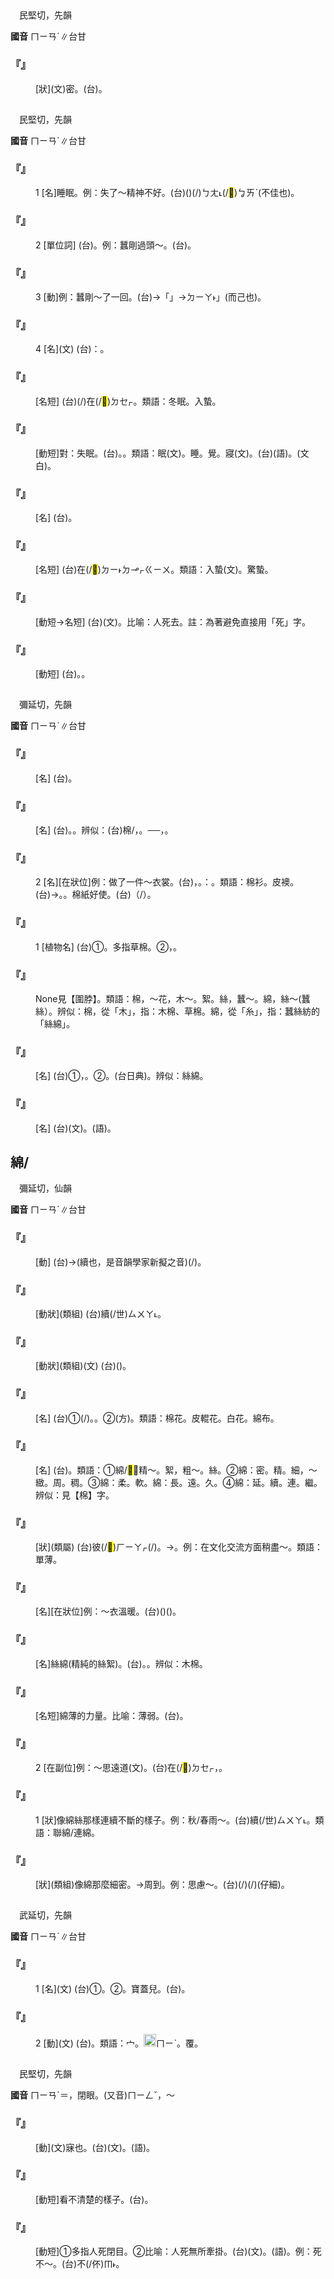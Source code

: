
=={{ruby|矏|ㄇㄧㄢˊ}}==

　民堅切，先韻

'''國音''' <rt>ㄇㄧㄢˊ</rt>∥台甘

    

==='''『{{ruby|矏|ㄇㄧㄢˊ}}』'''===
: [狀](文)密。(台){{ruby|密|ㆠㄚㆵ ͘}}{{ruby|截|ㄐㄧㄚㆵ ͘}}。
    

=={{ruby|眠|ㄇㄧㄢˊ}}==

　民堅切，先韻

'''國音''' <rt>ㄇㄧㄢˊ</rt>∥台甘

    

==='''『{{ruby|眠|ㄇㄧㄢˊ}}』'''===
:1  [名]睡眠。例：失了～精神不好。(台)({{ruby|昨|ㄗㄚ˫}}{{ruby|暗|ㆰ˪}}){{ruby|失|ㄒㄧㆵ}}{{ruby|眠|ㆠㄧㄣˊ}}{{ruby|精|ㄐㄧㄥ}}{{ruby|神|ㄒㄧㄣˊ}}(/{{ruby|心|ㄒㄧㆬ}}{{ruby|神|ㄒㄧㄣˊ}}){{ruby|誠|ㄐㄧㆩˊ}}<rt>ㄅㄤ˪</rt>(/<mark>&#xf927b;</mark>)<rt>ㆠㄞˋ</rt>(不佳也)。
    

==='''『{{ruby|眠|ㄇㄧㄢˊ}}』'''===
:2  [單位詞] (台){{ruby|動|ㄉㆲ˫}}{{ruby|物|ㆠㄨㆵ ͘}}{{ruby|因|ㄧㄣ}}{{ruby|脫|ㄊㆭ˪}}{{ruby|皮|ㄆㄨㆤˊ}}{{ruby|/|ㄆㆤˊ}}{{ruby|或|ㄧㄚㆷ ͘}}{{ruby|過|ㄍㄨㆤ˪}}{{ruby|/|ㄍㄜ˪}}{{ruby|冬|ㄉㄤ}}{{ruby|/|ㄉㆲ}}{{ruby|暫|ㄐㄧㆰ˫}}{{ruby|停|ㄊㄧㄥˊ}}{{ruby|食|ㄐㄧㄚㆷ ͘}}{{ruby|丌|ㆤ}}{{ruby|生|ㄒㄧㄥ}}{{ruby|理|ㄌㄧˋ}}{{ruby|現|ㄏㄧㄢ˫}}{{ruby|象|ㄒㄧㆲ˫}}。例：蠶剛過頭～。(台){{ruby|蠶|ㄘㆰˊ}}{{ruby|仔|ㄚ}}{{ruby|拄|ㄉㄨˋ}}{{ruby|即|ㄐㄧㄚㆷ}}{{ruby|睏|ㄎㄨㄣ˪}}{{ruby|過|ㄍㄨㆤ˪}}{{ruby|/|ㄍㆤ˪}}{{ruby|頭|ㄊㄠˊ}}{{ruby|一|ㄐㄧㆵ ͘}}{{ruby|擺|ㄅㄞˋ}}。
    

==='''『{{ruby|眠|ㄇㄧㄢˊ}}』'''===
:3  [動]例：蠶剛～了一回。(台){{ruby|娘|ㄋㄧㄨˊ}}{{ruby|仔|ㄚ}}{{ruby|拄|ㄉㄨˋ}}{{ruby|即|ㄐㄧㄚㆷ}}{{ruby|睏|ㄎㄨㄣ˪}}{{ruby|一|ㄐㄧㆵ ͘}}{{ruby|擺|ㄅㄞˋ}}{{ruby|爾|ㄋㄧㄚ˫}}{{ruby|爾|ㄋㄧㄚ˫}}→「{{ruby|耳|ㄋㄧㄚ˫}}{{ruby|耳|ㄋㄧㄚ˫}}」→{{ruby|「|ㄋㄧㄚ˫}}<rt>ㄉㄧㄚ˫</rt>」(而己也)。
    

==='''『{{ruby|眠|ㄇㄧㄢˊ}}』'''===
:4  [名](文) (台){{ruby|比|ㄅㄧˋ}}{{ruby|喻|ㄌㄨ˫}}{{ruby|/|ㆡㄨ˫}}：{{ruby|草|ㄘㄠˋ}}{{ruby|木|ㆠㆦㆶ ͘}}{{ruby|偃|ㄧㄢˋ}}{{ruby|伏|ㄆㄚㆶ}}{{ruby|落|ㄌㄜㆷ ͘}}{{ruby|去|·ㄎㄧ˪}}。
    

==='''『{{ruby|蠶|ㄘㄢˊ}}{{ruby|眠|ㄇㄧㄢˊ}}』'''===
: [名短] (台){{ruby|娘|ㄋㄧㄨˊ}}(/{{ruby|蠶|ㄘㆰˊ}}){{ruby|仔|ㄚ}}{{ruby|生|ㄒㄧㄥ}}{{ruby|長|ㄉㄧㆲˋ}}{{ruby|期|ㄍㄧˊ}}{{ruby|間|ㄍㄢ}}{{ruby|幾|ㄍㄨㄧˋ}}{{ruby|若|ㄋㄚ˫}}{{ruby|擺|ㄅㄞˋ}}{{ruby|停|ㄊㄧㄥˊ}}{{ruby|食|ㄒㄧㆵ ͘}}{{ruby|無|ㆠㄜˊ}}{{ruby|轉|ㄉㄧㄣˋ}}{{ruby|動|ㄉㄤ˫}}{{ruby|像|ㄑㄧㆧ˫}}{{ruby|/|ㄑㄧㆫ˫}}在(/<mark>&#xf9549;</mark>)<rt>ㄉㆤㆷ</rt>{{ruby|睏|ㄎㄨㄣ˪}}{{ruby|丌|ㆤ}}{{ruby|生|ㄒㄧㄥ}}{{ruby|理|ㄌㄧˋ}}{{ruby|現|ㄏㄧㄢ˫}}{{ruby|象|ㄒㄧㆲ˫}}。類語：冬眠。入蟄。
    

==='''『{{ruby|安|ㄢ}}{{ruby|眠|ㄇㄧㄢˊ}}』'''===
: [動短]對：失眠。(台){{ruby|安|ㄢ}}{{ruby|眠|ㆠㄧㄣˊ}}。{{ruby|好|ㄏㄜˋ}}{{ruby|睏|ㄎㄨㄣ˪}}。類語：眠(文)。睡。覺。寢(文)。(台){{ruby|睏|ㄎㄨㄣ˪}}(語)。{{ruby|眠|ㆠㄧㄣˊ}}(文白)。
    

==='''『{{ruby|眠|ㄇㄧㄢˊ}}{{ruby|琴|ㄑㄧㄣˊ}}』'''===
: [名] (台){{ruby|囥|ㄎㆭ˪}}{{ruby|坦|ㄊㄢˋ}}{{ruby|橫|ㄏㄨㆪˊ}}{{ruby|/|ㄏㄨㆮˊ}}{{ruby|丌|ㆤ}}{{ruby|琴|ㄎㄧㆬˊ}}。
    

==='''『{{ruby|冬|ㄉㄨㄥ}}{{ruby|眠|ㄇㄧㄢˊ}}』'''===
: [名短] (台){{ruby|某|ㆠㆦˋ}}{{ruby|種|ㄐㄧㆲˋ}}{{ruby|動|ㄉㆲ˫}}{{ruby|物|ㆠㄨㆵ ͘}}在(/<mark>&#xf9853;</mark>)<rt>ㄉㄧ˫</rt>{{ruby|冬|ㄉㄤ}}{{ruby|天|ㄊㆪ}}{{ruby|停|ㄊㄧㄥˊ}}{{ruby|食|ㄒㄧㆵ ͘}}{{ruby|靜|ㄐㄧㄥ˫}}{{ruby|靜|ㄐㄧㄥ˫}}<rt>ㄉㆪㆷ</rt><rt>ㄍㄧㄨ</rt>{{ruby|寒|ㄍㄨㆩˊ}}{{ruby|丌|ㆤ}}{{ruby|生|ㄒㄧㄥ}}{{ruby|理|ㄌㄧˋ}}{{ruby|現|ㄏㄧㄢ˫}}{{ruby|象|ㄒㄧㆲ˫}}。類語：入蟄(文)。驚蟄。
    

==='''『{{ruby|長|ㄔㄤˊ}}{{ruby|眠|ㄇㄧㄢˊ}}』'''===
: [動短→名短] (台){{ruby|長|ㄉㄧㆲˊ}}{{ruby|眠|ㆠㄧㄢˊ}}(文)。比喻：人死去。註：為著避免直接用「死」字。
    

==='''『{{ruby|失|ㄕ}}{{ruby|眠|ㄇㄧㄢˊ}}』'''===
: [動短] (台){{ruby|失|ㄒㄧㆵ}}{{ruby|眠|ㆠㄧㄣˊ}}。{{ruby|睏|ㄎㄨㄣ˪}}{{ruby|無|ㆠㄜˊ}}{{ruby|落|ㄌㄜㆷ ͘}}{{ruby|眠|ㆠㄧㄣˊ}}。
    

=={{ruby|棉|ㄇㄧㄢˊ}}==

　彌延切，先韻

'''國音''' <rt>ㄇㄧㄢˊ</rt>∥台甘

    

==='''『{{ruby|棉|ㄇㄧㄢˊ}}{{ruby|線|ㄒㄧㄢˋ}}』'''===
: [名] (台){{ruby|棉|ㄇㄧˊ}}{{ruby|線|ㄙㄨㆩ˪}}。
    

==='''『{{ruby|棉|ㄇㄧㄢˊ}}{{ruby|花|ㄏㄨㄚ}}』'''===
: [名] (台){{ruby|棉|ㄇㄧˊ}}{{ruby|花|ㄏㄨㆤ}}。{{ruby|草|ㄘㄠˋ}}{{ruby|棉|ㄇㄧˊ}}。辨似：(台){{ruby|絲|ㄒㄧ}}棉/{{ruby|<mark>&#xf91e0;</mark>|ㄇㄧˊ}}，{{ruby|蠶|ㄘㆰˊ}}{{ruby|絲|ㄒㄧ}}{{ruby|紡|ㄆㄤˋ}}{{ruby|丌|ㄗㄨㄥ}}。{{ruby|草|ㄘㄠˋ}}{{ruby|棉|ㄇㄧˊ}}──{{ruby|是|ㄒㄧ˫}}{{ruby|植|ㄒㄧㆵ ͘}}{{ruby|物|ㆠㄨㆵ ͘}}{{ruby|棉|ㄇㄧˊ}}，{{ruby|無|ㆠㄜˊ}}{{ruby|共|ㄍㄤ˫}}{{ruby|款|ㄎㄨㄢˋ}}。
    

==='''『{{ruby|棉|ㄇㄧㄢˊ}}』'''===
:2  [名][在狀位]例：做了一件～衣裳。(台){{ruby|做|ㄗㄨㆤ˪}}{{ruby|/|ㄗㄜ˪}}{{ruby|一|ㄐㄧㆵ ͘}}{{ruby|領|ㄋㄧㄚˋ}}{{ruby|鋪|ㄆㆦ}}{{ruby|棉|ㄇㄧˊ}}{{ruby|丌|ㆤ}}{{ruby|衫|ㄙㆩ}}，{{ruby|棉|ㄇㄧˊ}}{{ruby|裘|ㄏㄧㄨˊ}}。{{ruby|台|ㄉㄞˊ}}{{ruby|灣|ㄨㄢˊ}}{{ruby|無|ㆠㄜˊ}}{{ruby|叫|ㄍㄧㄜ˪}}{{ruby|做|ㄗㄨㆤ˪}}{{ruby|/|ㄗㄜ˪}}：{{ruby|棉|ㄇㄧˊ}}{{ruby|衫|ㄙㆩ}}。類語：棉衫。皮襖。(台){{ruby|裘|ㄏㄧㄨˊ}}→{{ruby|棉|ㄇㄧˊ}}{{ruby|裘|ㄏㄧㄨˊ}}。{{ruby|皮|ㄆㄨㆤˊ}}{{ruby|/|ㄆㆤˊ}}{{ruby|仔|ㄗㄨㄟˇ}}{{ruby|裘|ㄏㄧㄨˊ}}。棉紙好使。(台){{ruby|棉|ㄇㄧˊ}}{{ruby|質|ㄐㄧㆵ}}{{ruby|丌|ㆤ}}{{ruby|紙|ㄗㄨㄚˋ}}{{ruby|好|ㄏㄜˋ}}{{ruby|用|ㄧㄥ˫}}{{ruby|/|ㄧㆲ˫}}（/{{ruby|寫|ㄒㄧㄚˋ}}）。
    

==='''『{{ruby|棉|ㄇㄧㄢˊ}}』'''===
:1  [植物名] (台)①{{ruby|草|ㄘㄠˋ}}{{ruby|棉|ㄇㄧˊ}}{{ruby|及|ㄍㄚㆴ ͘}}{{ruby|木|ㆠㆦㆶ ͘}}{{ruby|棉|ㆠㄧㄢˊ}}{{ruby|丌|ㆤ}}{{ruby|通|ㄊㆲ}}{{ruby|稱|ㄑㄧㄥ}}。多指草棉。②{{ruby|棉|ㄇㄧˊ}}{{ruby|花|ㄏㄨㆤ}}，{{ruby|棉|ㆠㄧㄢˊ}}{{ruby|桃|ㄊㄜˊ}}{{ruby|內|ㄌㄞ˫}}{{ruby|丌|ㆤ}}{{ruby|纖|ㄑㄧㆰ}}{{ruby|維|ㄨㄧˊ}}。
    

==='''『{{ruby|棉|ㄇㄧㄢˊ}}{{ruby|窩|ㄜ}}{{ruby|靴|ㄒㄩㄝ}}{{ruby|頭|·ㄊㄡˊ}}』'''===
: None見【圍脖】。類語：棉，～花，木～。絮。絲，蠶～。綿，絲～(蠶絲）。辨似：棉，從「木」，指：木棉、草棉。綿，從「糸」，指：蠶絲紡的「絲綿」。
    

==='''『{{ruby|木|ㄇㄨˋ}}{{ruby|棉|ㄇㄧㄢˊ}}』'''===
: [名] (台)①{{ruby|木|ㆠㆦㆶ ͘}}{{ruby|棉|ㆠㄧㄢˊ}}，{{ruby|植|ㄒㄧㆵ ͘}}{{ruby|物|ㆠㄨㆵ ͘}}{{ruby|名|ㆠㄧㄥˊ}}。②{{ruby|木|ㆠㆦㆶ ͘}}{{ruby|棉|ㆠㄧㄢˊ}}{{ruby|花|ㄏㄨㆤ}}。{{ruby|吉|ㄍㄧㄚㆵ}}{{ruby|→|ㄍㄚ}}{{ruby|貝|ㄅㄨㆤ˪}}{{ruby|/|ㄅㄨㄚ˪}}{{ruby|棉|ㄇㄧˊ}}(台日典)。辨似：絲綿。
    

==='''『{{ruby|棉|ㄇㄧㄢˊ}}{{ruby|衣|ㄧ}}』'''===
: [名] (台)(文){{ruby|棉|ㆠㄧㄢˊ}}{{ruby|衣|ㄧ}}。(語){{ruby|棉|ㄇㄧˊ}}{{ruby|裘|ㄏㄧㄨˊ}}。
    

==綿/{{ruby|<mark>&#xf91e0;</mark>|ㄇㄧㄢˊ}}==

　彌延切，仙韻

'''國音''' <rt>ㄇㄧㄢˊ</rt>∥台甘

    

==='''『{{ruby|綿|ㄇㄧㄢˊ}}{{ruby|延|ㄧㄢˊ}}』'''===
: [動] (台){{ruby|像|ㄑㄧㆫ˫}}{{ruby|/|ㄑㄧㆧ˫}}{{ruby|綿|ㄇㄧˊ}}{{ruby|像|ㄑㄧㆫ˫}}{{ruby|/|ㄑㄧㆧ˫}}{{ruby|絲|ㄒㄧ}}{{ruby|牽|ㄎㄢ}}{{ruby|去|ㄎㄧˋ}}{{ruby|真|ㄐㄧㄣ}}{{ruby|長|ㄉㆭˊ}}→{{ruby|世|ㄙㄨㄚ˪}}(續也，是音韻學家新擬之音){{ruby|去|ㄎㄧ˪}}{{ruby|真|ㄐㄧㄣ˫}}{{ruby|遠|ㄏㆭ˫}}(/{{ruby|久|ㄍㄨˋ}}{{ruby|長|ㄉㆭˊ}})。
    

==='''『{{ruby|連|ㄌㄧㄢˊ}}{{ruby|綿|ㄇㄧㄢˊ}}』'''===
: [動狀](類組) (台){{ruby|像|ㄑㄧㆧ˫}}{{ruby|/|ㄑㄧㆫ˫}}{{ruby|絲|ㄒㄧ}}{{ruby|線|ㄙㄨㆩ˪}}{{ruby|相|ㄒㄧㄜ}}{{ruby|/|ㄙㆩ}}續(/世)<rt>ㄙㄨㄚ˪</rt>{{ruby|無|ㆠㄜˊ}}{{ruby|斷|ㄉㆭ˫}}。
    

==='''『{{ruby|綿|ㄇㄧㄢˊ}}{{ruby|直|ㄓˊ}}』'''===
: [動狀](類組)(文) (台)({{ruby|山|ㄙㄨㆩ}}{{ruby|脈|ㄇㆤㆷ ͘}}{{ruby|等|ㄉㄧㄥˋ}}){{ruby|相|ㄒㄧㄜ}}{{ruby|/|ㄙㆩ}}{{ruby|連|ㄌㄧㄢˊ}}{{ruby|續|ㄙㄨㄚ˪}}{{ruby|無|ㆠㄜˊ}}{{ruby|斷|ㄉㄨㄢ˪}}{{ruby|絕|ㄗㄨㄚㆵ ͘}}{{ruby|丌|ㆤ}}{{ruby|款|ㄎㄨㄢˋ}}。
    

==='''『{{ruby|綿|ㄇㄧㄢˊ}}{{ruby|子|·ㄗˇ}}』'''===
: [名] (台)①{{ruby|蠶|ㄘㆰˊ}}(/{{ruby|娘|ㄋㄧㄨˊ}}){{ruby|仔|ㄚ}}{{ruby|吐|ㄊㆦ˪}}{{ruby|絲|ㄒㄧ}}{{ruby|經|ㄍㆪ}}{{ruby|/|ㄍㆥ}}{{ruby|歸|ㄍㄨㄧ}}{{ruby|片|ㄆㆪ˪}}{{ruby|丌|ㄗㄨㄥ}}。{{ruby|囥|ㄎㆭ˪}}{{ruby|下|ㄏㆤ˫}}{{ruby|墨|ㆠㄚㆶ ͘}}{{ruby|壺|ㆦˊ}}{{ruby|內|ㄌㄞ˫}}{{ruby|吸|ㄎㄧㆴ}}{{ruby|墨|ㆠㄚㆶ ͘}}{{ruby|水|ㄗㄨㄧˋ}}{{ruby|用|ㄧㄥ˫}}{{ruby|/|ㄧㆲ˫}}。②(方){{ruby|絲|ㄒㄧ}}{{ruby|綿|ㄇㄧˊ}}。類語：棉花。皮輥花。白花。綿布。
    

==='''『{{ruby|絲|ㄙ}}{{ruby|綿|ㄇㄧㄢˊ}}』'''===
: [名] (台){{ruby|精|ㄐㄧㄥ}}{{ruby|製|ㄗㆤ˪}}{{ruby|丌|ㆤ}}{{ruby|好|ㄏㄜˋ}}{{ruby|絲|ㄒㄧ}}{{ruby|織|ㄐㄧㆵ}}{{ruby|成|ㄒㄧㄥˊ}}{{ruby|丌|ㆤ}}{{ruby|綿|ㄇㄧˊ}}。類語：①綿/<mark>&#xf91e0;</mark>，精～。絮，粗～。絲。②綿：密。精。細，～緻。周。稠。③綿：柔。軟。綿：長。遠。久。④綿：延。{{ruby|亙|ㄍㄣˋ}}續。連。繼。辨似：見【棉】字。
    

==='''『{{ruby|綿|ㄇㄧㄢˊ}}{{ruby|薄|ㄅㄛˊ}}』'''===
: [狀](類屬) (台){{ruby|形|ㄏㄧㄥˊ}}{{ruby|容|ㄧㆲˊ}}{{ruby|親|ㄑㄧㄣ}}{{ruby|像|ㄑㄧㆧ˫}}{{ruby|/|ㄑㄧㆫ˫}}{{ruby|絲|ㄒㄧ}}{{ruby|綿|ㄇㄧˊ}}彼(/<mark>&#xf9075;</mark>)<rt>ㄏㄧㄚㆷ</rt>{{ruby|恁|ㄌㄧㄣ˪}}{{ruby|柔|ㆢㄧㄨˊ}}{{ruby|/|ㄌㄧㄨˊ}}{{ruby|軟|ㄋㆭˋ}}(/{{ruby|弱|ㆢㄧㆦㆶ ͘}}{{ruby|/|ㄌㄧㆦㆶ ͘}})。→{{ruby|謙|ㄎㄧㆰ}}{{ruby|卑|ㄅㄧ}}{{ruby|自|ㄗㄨ˫}}{{ruby|己|ㄍㄧˋ}}{{ruby|能|ㄌㄧㄥˊ}}{{ruby|力|ㄌㄧㆤㆶ ͘}}{{ruby|薄|ㄅㄜㆷ ͘}}{{ruby|弱|ㄌㄧㆦㆶ ͘}}{{ruby|/|ㆢㄧㆦㆶ ͘}}{{ruby|丌|ㆤ}}{{ruby|謙|ㄎㄧㆰ}}{{ruby|辭|ㄙㄨˊ}}。例：在文化交流方面稍盡～。類語：單薄。
    

==='''『{{ruby|綿|ㄇㄧㄢˊ}}』'''===
: [名][在狀位]例：～衣溫暖。(台){{ruby|綿|ㄇㄧˊ}}({{ruby|裘|ㄏㄧㄨˊ}})({{ruby|穿|ㄑㄧㄥ˫}}{{ruby|了|ㄌㄧㄠˋ}}){{ruby|較|ㄎㄚㆷ}}{{ruby|燒|ㄒㄧㄜ}}。
    

==='''『{{ruby|綿|ㄇㄧㄢˊ}}』'''===
: [名]絲綿(精純的絲絮)。(台){{ruby|絲|ㄒㄧ}}{{ruby|綿|ㄇㄧˊ}}。{{ruby|用|ㄧㄥ˫}}{{ruby|/|ㄧㆲ˫}}{{ruby|蠶|ㄘㆰˊ}}{{ruby|絲|ㄒㄧ}}{{ruby|紡|ㄆㄤˋ}}{{ruby|丌|ㆤ}}。辨似：木棉。
    

==='''『{{ruby|綿|ㄇㄧㄢˊ}}{{ruby|力|ㄌㄧˋ}}』'''===
: [名短]綿薄的力量。比喻：薄弱。(台){{ruby|比|ㄅㄧˋ}}{{ruby|喻|ㆡㄨ˫}}{{ruby|/|ㄌㄨ˫}}{{ruby|無|ㆠㄜˊ}}{{ruby|夠|ㄍㄠ˪}}{{ruby|力|ㄌㄧㆤㆶ ͘}}{{ruby|量|ㄌㄧㆲ˫}}。
    

==='''『{{ruby|綿|ㄇㄧㄢˊ}}{{ruby|綿|ㄇㄧㄢˊ}}』'''===
:2  [在副位]例：～思遠道(文)。(台){{ruby|遠|ㄏㆭ˫}}{{ruby|遠|ㄏㆭ˫}}在(/<mark>&#xf9549;</mark>)<rt>ㄉㆤㆷ</rt>{{ruby|懷|ㄏㄨㄞˊ}}{{ruby|念|ㄌㄧㆰ˫}}{{ruby|古|ㄍㆦˋ}}{{ruby|早|ㄗㄚˋ}}{{ruby|人|ㄌㄤˊ}}{{ruby|所|ㄙㆦˋ}}{{ruby|留|ㄌㄧㄨˊ}}{{ruby|存|ㄗㄨㄣˊ}}{{ruby|丌|ㆤ}}{{ruby|道|ㄉㄜ˫}}{{ruby|理|ㄌㄧˋ}}，{{ruby|<mark>&#xf9557;</mark>|ㆠㆦˊ}}{{ruby|範|ㄏㄨㄢ˫}}。
    

==='''『{{ruby|綿|ㄇㄧㄢˊ}}{{ruby|綿|ㄇㄧㄢˊ}}』'''===
:1  [狀]像綿絲那樣連續不斷的樣子。例：秋/春雨～。(台){{ruby|春|ㄘㄨㄣ}}{{ruby|雨|ㄨˋ}}{{ruby|或|ㄧㄚㆷ ͘}}{{ruby|是|ㄒㄧ˫}}{{ruby|秋|ㄑㄧㄨ}}{{ruby|雨|ㄨˋ}}{{ruby|相|ㄒㄧㄜ}}{{ruby|/|ㄙㆩ}}續(/世)<rt>ㄙㄨㄚ˪</rt>{{ruby|落|ㄌㄜㆷ ͘}}{{ruby|無|ㆠㄜˊ}}{{ruby|停|ㄊㄧㄥˊ}}{{ruby|睏|ㄎㄨㄣ˪}}。類語：聯綿/連綿。
    

==='''『{{ruby|綿|ㄇㄧㄢˊ}}{{ruby|密|ㄇㄧˋ}}』'''===
: [狀](類組)像綿那麼細密。→周到。例：思慮～。(台){{ruby|載|ㄉㄞ˫}}(/{{ruby|戴|ㄉㄞ˪}}){{ruby|事|ㄐㄧ˪}}(/{{ruby|事|ㄉㄞ˫}}{{ruby|情|ㄐㄧ˪}}){{ruby|考|ㄎㄜˋ}}{{ruby|慮|ㄌㄨ˫}}{{ruby|去|ㄎㄧ˪}}{{ruby|真|ㄐㄧㄣ}}{{ruby|詳|ㄒㄧㆲˊ}}{{ruby|細|ㄙㆤ˪}}{{ruby|周|ㄐㄧㄨ}}{{ruby|到|ㄉㄜ˪}}(仔細)。
    

=={{ruby|宀|ㄇㄧㄢˊ}}==

　武延切，先韻

'''國音''' <rt>ㄇㄧㄢˊ</rt>∥台甘

    

==='''『{{ruby|宀|ㄇㄧㄢˊ}}』'''===
:1  [名](文) (台)①{{ruby|厝|ㄘㄨ˪}}{{ruby|蓋|ㄍㄨㄚ˪}}。②{{ruby|部|ㄅㆦ˫}}{{ruby|首|ㄒㄧㄨˋ}}{{ruby|丌|ㆤ}}{{ruby|名|ㄇㄧㄚˊ}}。寶蓋兒。(台){{ruby|覆|ㄆㄚㆶ}}{{ruby|模|ㆠㆦˊ}}。
    

==='''『{{ruby|宀|ㄇㄧㄢˊ}}』'''===
:2  [動](文) (台){{ruby|蓋|ㄎㆰ˪}}{{ruby|厝|ㄘㄨ˪}}{{ruby|頂|ㄉㄧㄥˋ}}。類語：宀。[[File:c6c4.png|20px]]<rt>ㄇㄧˋ</rt>。覆。
    

=={{ruby|瞑|ㄇㄧㄢˊ}}==

　民堅切，先韻

'''國音''' <rt>ㄇㄧㄢˊ</rt>＝{{ruby|眠|ㄇㄧㄢˊ}}{{ruby|。|ㄇㄧㄥˊ}}，閉眼。(又音)<rt>ㄇㄧㄥˇ</rt>{{ruby|。|ㄇㄧㄢˋ}}，～

    

==='''『{{ruby|瞑|ㄇㄧㄢˊ}}』'''===
: [動](文)寐也。(台)(文){{ruby|眠|ㆠㄧㄢˊ}}{{ruby|/|ㆠㄧㄣˊ}}。(語){{ruby|睏|ㄎㄨㄣ˪}}。
    

==='''『{{ruby|瞑|ㄇㄧㄢˊ}}{{ruby|瞑|ㄇㄧㄢˊ}}』'''===
: [動短]看不清楚的樣子。(台){{ruby|看|ㄎㄨㆩ˪}}{{ruby|<mark>&#xffa45;</mark>|ㆠㆤ˫}}{{ruby|/|ㆠㄨㆤ˫}}{{ruby|清|ㄑㄧㄥ}}{{ruby|楚|ㄘㄜˋ}}{{ruby|丌|ㆤ}}{{ruby|款|ㄎㄨㄢˋ}}。
    

==='''『{{ruby|瞑|ㄇㄧㄢˊ}}{{ruby|目|ㄇㄨˋ}}』'''===
: [動短]①多指人死閉目。②比喻：人死無所牽掛。(台)(文){{ruby|瞑|ㆠㄧㄥˊ}}{{ruby|目|ㆠㆦㆶ ͘}}。(語){{ruby|瞌|ㄎㆤㆷ}}{{ruby|/|ㄎㄨㆤㆷ}}{{ruby|目|ㆠㄚㆶ ͘}}。例：死不～。(台){{ruby|死|ㄒㄧˋ}}{{ruby|目|ㆠㄚㆶ ͘}}不(/伓)<rt>ㆬ˫</rt>{{ruby|願|ㆣㄨㄢ˫}}{{ruby|瞌|ㄎㆤㆷ}}{{ruby|/|ㄎㄨㆤㆷ}}。
    

